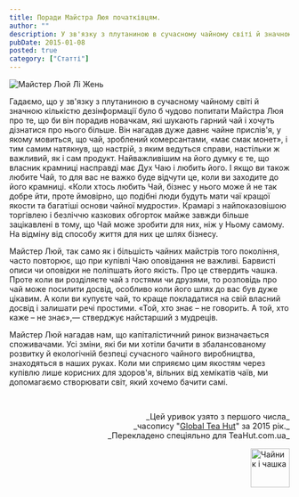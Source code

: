 ```yaml
---
title: Поради Майстра Люя початківцям.
author: ""
description: У зв'язку з плутаниною в сучасному чайному світі й значною кількістю дезінформації, гадаємо, було б чудово попитати Майстра Люя про...
pubDate: 2015-01-08
posted: true
category: ["Статті"]
---
```


<img src={Image1.src}  class="align-center" alt="Майстер Люй Лі Жень" />

Гадаємо, що у зв'язку з плутаниною в сучасному чайному світі й значною кількістю дезінформації було б чудово попитати Майстра Люя про те, що би він порадив новачкам, які шукають гарний чай і хочуть дізнатися про нього більше. Він нагадав дуже давнє чайне прислів'я, у якому мовиться, що чай, зроблений комерсантами, «має смак монет», і тим самим натякнув, що настрій, з яким ведуться справи, настільки ж важливий, як і сам продукт. Найважливішим на його думку є те, що власник крамниці насправді має Дух Чаю і любить його. І якщо ви також любите Чай, то для вас не важко буде відчути це, коли ви заходите до його крамниці. «Коли хтось любить Чай, бізнес у нього може й не так добре йти, проте ймовірно, що подібні люди будуть мати чаї кращої якости та багатіші основи чайної мудрости». Крамарі з найпоказовішою торгівлею і безліччю казкових обгорток майже завжди більше зацікавлені в тому, що Чай може зробити для них, ніж у Ньому самому. На відміну від способу життя для них це шлях бізнесу.

Майстер Люй, так само як і більшість чайних майстрів того покоління, часто повторює, що при купівлі Чаю оповідання не важливі. Барвисті описи чи оповідки не поліпшать його якість. Про це ствердить чашка. Проте коли ви розділяєте чай з гостями чи друзями, то розповідь про чай може посилити досвід, особливо коли його шлях до вас був дуже цікавим. А коли ви купуєте чай, то краще покладатися на свій власний досвід і залишати речі простими. «Той, хто знає – не говорить. А той, хто каже – не знає»,— стверджує найстарший з мудреців.

Майстер Люй нагадав нам, що капіталістичний ринок визначається споживачами. Усі зміни, які би ми хотіли бачити в збалансованому розвитку й екологічній безпеці сучасного чайного виробництва, знаходяться в наших руках. Коли ми сприяємо цим якостям через купівлю лише корисних для здоров'я, вільних від хемікатів чаїв, ми допомагаємо створювати світ, який хочемо бачити самі.

<p>&nbsp;</p>
<p align="right" style="font-size: 0.9rem;">_Цей уривок узято з першого числа_<br />_часопису "<a href="http://www.globalteahut.org/" target="_blank" rel="noopener">Global Tea Hut</a>" за 2015 рік._<br />_Перекладено спеціяльно для TeaHut.com.ua_</p>
<div style="display: flex; justify-content: end;">
  <img style="display: block;  width: 70px;" src="/teakettle.gif" alt="Чайник і чашка" />
</div>